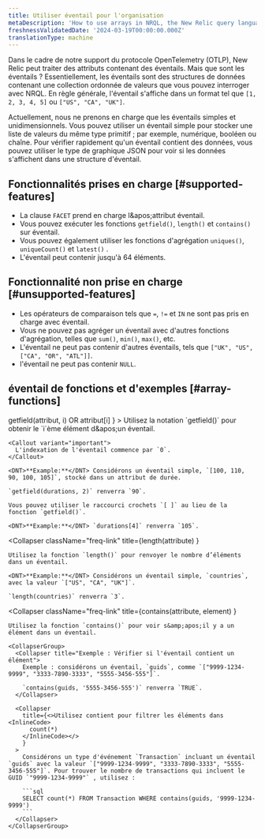 ```yaml
---
title: Utiliser éventail pour l'organisation
metaDescription: 'How to use arrays in NRQL, the New Relic query language'
freshnessValidatedDate: '2024-03-19T00:00:00.000Z'
translationType: machine
---
```


Dans le cadre de notre support du protocole OpenTelemetry (OTLP), New Relic peut traiter des attributs contenant des éventails. Mais que sont les éventails ? Essentiellement, les éventails sont des structures de données contenant une collection ordonnée de valeurs que vous pouvez interroger avec NRQL. En règle générale, l'éventail s'affiche dans un format tel que `[1, 2, 3, 4, 5]` ou `["US", "CA", "UK"]`.

Actuellement, nous ne prenons en charge que les éventails simples et unidimensionnels. Vous pouvez utiliser un éventail simple pour stocker une liste de valeurs du même type primitif ; par exemple, numérique, booléen ou chaîne. Pour vérifier rapidement qu'un éventail contient des données, vous pouvez utiliser le type de graphique JSON pour voir si les données s'affichent dans une structure d'éventail.

## Fonctionnalités prises en charge [#supported-features]

* La clause `FACET` prend en charge l&amp;apos;attribut éventail.
* Vous pouvez exécuter les fonctions `getfield()`, `length()` et `contains()` sur éventail.
* Vous pouvez également utiliser les fonctions d'agrégation `uniques()`, `uniqueCount()` et `latest()` .
* L'éventail peut contenir jusqu'à 64 éléments.

## Fonctionnalité non prise en charge [#unsupported-features]

* Les opérateurs de comparaison tels que `=`, `!=` et `IN` ne sont pas pris en charge avec éventail.
* Vous ne pouvez pas agréger un éventail avec d'autres fonctions d'agrégation, telles que `sum()`, `min()`, `max()`, etc.
* L'éventail ne peut pas contenir d'autres éventails, tels que `["UK", "US", ["CA", "OR", "ATL"]]`.
* l'éventail ne peut pas contenir `NULL`.

## éventail de fonctions et d'exemples [#array-functions]

<CollapserGroup>
  <Collapser
    className="freq-link"
    title={<InlineCode>getfield(attribut, i) OR attribut[i]</InlineCode>
    }
  >
    Utilisez la notation `getfield()` pour obtenir le `i`ème élément d&amp;apos;un éventail.

    <Callout variant="important">
      L'indexation de l'éventail commence par `0`.
    </Callout>

    <DNT>**Example:**</DNT> Considérons un éventail simple, `[100, 110, 90, 100, 105]`, stocké dans un attribut de durée.

    `getfield(durations, 2)` renverra `90`.

    Vous pouvez utiliser le raccourci crochets `[ ]` au lieu de la fonction `getfield()`.

    <DNT>**Example:**</DNT> `durations[4]` renverra `105`.
  </Collapser>

  <Collapser
    className="freq-link"
    title={<InlineCode>length(attribute)</InlineCode>
    }
  >
    Utilisez la fonction `length()` pour renvoyer le nombre d’éléments dans un éventail.

    <DNT>**Example:**</DNT> Considérons un éventail simple, `countries`, avec la valeur `["US", "CA", "UK"]`.

    `length(countries)` renverra `3`.
  </Collapser>

  <Collapser
    className="freq-link"
    title={<InlineCode>contains(attribute, element)</InlineCode>
    }
  >
    Utilisez la fonction `contains()` pour voir s&amp;apos;il y a un élément dans un éventail.

    <CollapserGroup>
      <Collapser title="Exemple : Vérifier si l'éventail contient un élément">
        Exemple : considérons un éventail, `guids`, comme `["9999-1234-9999", "3333-7890-3333", "5555-3456-555"]`.

        `contains(guids, '5555-3456-555')` renverra `TRUE`.
      </Collapser>

      <Collapser
        title={<>Utilisez contient pour filtrer les éléments dans <InlineCode>
          count(*)
        </InlineCode></>
        }
      >
        Considérons un type d'événement `Transaction` incluant un éventail `guids` avec la valeur `["9999-1234-9999", "3333-7890-3333", "5555-3456-555"]`. Pour trouver le nombre de transactions qui incluent le GUID `"9999-1234-9999"` , utilisez :

        ```sql
        SELECT count(*) FROM Transaction WHERE contains(guids, '9999-1234-9999')
        ```
      </Collapser>
    </CollapserGroup>
  </Collapser>
</CollapserGroup>